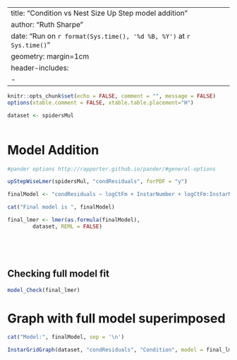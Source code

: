 


---
title: "Condition vs Nest Size Up Step model addition"
author: "Ruth Sharpe"
date: "Run on `r format(Sys.time(), '%d %B, %Y')` at `r Sys.time()`"
geometry: margin=1cm
header-includes:
    - \usepackage{float}
---

```{r dataImport,  include = FALSE}
knitr::opts_chunk$set(echo = FALSE, comment = "", message = FALSE)
options(xtable.comment = FALSE, xtable.table.placement="H")

dataset <- spidersMul



```

Model Addition
=====================


```{r kable, results='asis',  echo = FALSE, warning = FALSE, message = FALSE, comment = FALSE}
#pander options http://rapporter.github.io/pander/#general-options

upStepWiseLmer(spidersMul, "condResiduals", forPDF = "y")

finalModel <- "condResiduals ~ logCtFm + InstarNumber + logCtFm:InstarNumber + InstarNumber:InstarSex + (1 | NestID)"

cat("Final model is ", finalModel)

final_lmer <- lmer(as.formula(finalModel),
		dataset, REML = FALSE)



	
```

\pagebreak


Checking full model fit
--------------------


```{r ModelFit, fig.height=4, fig.width=4} 

model_Check(final_lmer)


```



Graph with full model superimposed
====================
 

```{r Graph, fig.height=7, fig.width=13}


cat("Model:", finalModel, sep = '\n')

InstarGridGraph(dataset, "condResiduals", "Condition", model = final_lmer)

```



